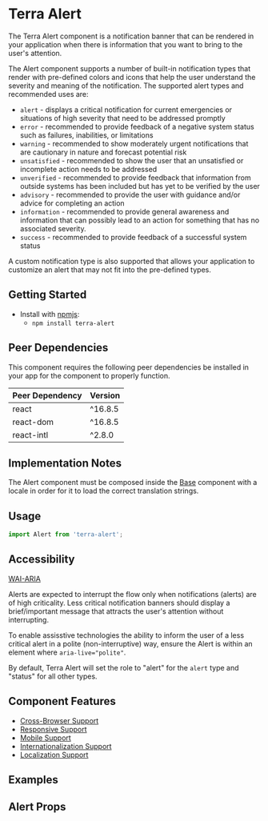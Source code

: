 


<Badge />

# Terra Alert

The Terra Alert component is a notification banner that can be rendered in your application when there is information that you want to bring to the user's attention.

The Alert component supports a number of built-in notification types that render with pre-defined colors and icons that help the user understand the severity and meaning of the notification. The supported alert types and recommended uses are:

- `alert` - displays a critical notification for current emergencies or situations of high severity that need to be addressed promptly
- `error` - recommended to provide feedback of a negative system status such as failures, inabilities, or limitations
- `warning` - recommended to show moderately urgent notifications that are cautionary in nature and forecast potential risk
- `unsatisfied` - recommended to show the user that an unsatisfied or incomplete action needs to be addressed
- `unverified` - recommended to provide feedback that information from outside systems has been included but has yet to be verified by the user
- `advisory` - recommended to provide the user with guidance and/or advice for completing an action
- `information` - recommended to provide general awareness and information that can possibly lead to an action for something that has no associated severity.
- `success` - recommended to provide feedback of a successful system status

A custom notification type is also supported that allows your application to customize an alert that may not fit into the pre-defined types.

## Getting Started

- Install with [npmjs][3]:
  - `npm install terra-alert`

<!-- AUTO-GENERATED-CONTENT:START Peer Dependencies -->
## Peer Dependencies

This component requires the following peer dependencies be installed in your app for the component to properly function.

| Peer Dependency | Version |
|-|-|
| react | ^16.8.5 |
| react-dom | ^16.8.5 |
| react-intl | ^2.8.0 |

<!-- AUTO-GENERATED-CONTENT:END -->

## Implementation Notes
The Alert component must be composed inside the [Base][1] component with a locale in order for it to load the correct translation strings.

[1]: https://engineering.cerner.com/terra-core/components/terra-base/base/base
[3]: https://www.npmjs.com

## Usage

```jsx
import Alert from 'terra-alert';
```

## Accessibility
[WAI-ARIA](https://www.w3.org/WAI/ARIA/apg/patterns/alert/)

Alerts are expected to interrupt the flow only when notifications (alerts) are of high criticality.
Less critical notification banners should display a brief/important message that attracts the user's attention without interrupting.

To enable assisstive technologies the ability to inform the user of a less critical alert in a polite (non-interruptive) way, ensure the Alert is
within an element where `aria-live="polite"`.

By default, Terra Alert will set the role to "alert" for the `alert` type and "status" for all other types.

## Component Features
* [Cross-Browser Support](https://engineering.cerner.com/terra-ui/about/terra-ui/component-standards#cross-browser-support)
* [Responsive Support](https://engineering.cerner.com/terra-ui/about/terra-ui/component-standards#responsive-support)
* [Mobile Support](https://engineering.cerner.com/terra-ui/about/terra-ui/component-standards#mobile-support)
* [Internationalization Support](https://engineering.cerner.com/terra-ui/about/terra-ui/component-standards#internationalization-i18n)
* [Localization Support](https://engineering.cerner.com/terra-ui/about/terra-ui/component-standards#internationalization-i18n)

## Examples
<AlertExample title="Default Alert" />
<ErrorExample title="Error Alert" />
<WarningExample title="Warning Alert" />
<UnsatisfiedExample title="Unsatisfied Alert" />
<UnverifiedExample title="Unverified Alert" />
<AdvisoryExample title="Advisory Alert" />
<InfoExample title="Information Alert" />
<SuccessExample title="Success Alert" />
<CustomExample title="Custom Alert" />
<LongTextExample title="Long Text Alert" />
<ActionExample title="Alert with Action" />
<DismissibleExample title="Dismissible Alert" />
<ActionAndDismissibleExample title="Dismissible Alert with Actions" />

## Alert Props
<AlertPropsTable />
